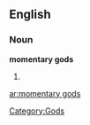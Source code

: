 ==English==

===Noun===
'''momentary gods'''

# {{plural of|momentary god}}

[[Category:Gods]]

[[ar:momentary gods]]